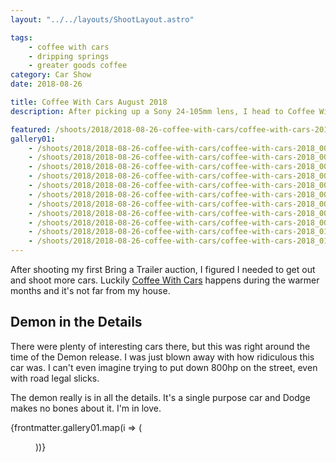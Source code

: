 ```yaml
---
layout: "../../layouts/ShootLayout.astro"

tags:
    - coffee with cars
    - dripping springs
    - greater goods coffee
category: Car Show
date: 2018-08-26

title: Coffee With Cars August 2018
description: After picking up a Sony 24-105mm lens, I head to Coffee With Cars.

featured: /shoots/2018/2018-08-26-coffee-with-cars/coffee-with-cars-2018_002.jpg
gallery01:
    - /shoots/2018/2018-08-26-coffee-with-cars/coffee-with-cars-2018_001.jpg
    - /shoots/2018/2018-08-26-coffee-with-cars/coffee-with-cars-2018_002.jpg
    - /shoots/2018/2018-08-26-coffee-with-cars/coffee-with-cars-2018_003.jpg
    - /shoots/2018/2018-08-26-coffee-with-cars/coffee-with-cars-2018_004.jpg
    - /shoots/2018/2018-08-26-coffee-with-cars/coffee-with-cars-2018_005.jpg
    - /shoots/2018/2018-08-26-coffee-with-cars/coffee-with-cars-2018_006.jpg
    - /shoots/2018/2018-08-26-coffee-with-cars/coffee-with-cars-2018_007.jpg
    - /shoots/2018/2018-08-26-coffee-with-cars/coffee-with-cars-2018_008.jpg
    - /shoots/2018/2018-08-26-coffee-with-cars/coffee-with-cars-2018_009.jpg
    - /shoots/2018/2018-08-26-coffee-with-cars/coffee-with-cars-2018_010.jpg
    - /shoots/2018/2018-08-26-coffee-with-cars/coffee-with-cars-2018_011.jpg
---
```



After shooting my first Bring a Trailer auction, I figured I needed to get out and shoot more cars. Luckily [Coffee With Cars](https://www.facebook.com/CoffeeWithCars/) happens during the warmer months and it's not far from my house.

## Demon in the Details

There were plenty of interesting cars there, but this was right around the time of the Demon release. I was just blown away with how ridiculous this car was. I can't even imagine trying to put down 800hp on the street, even with road legal slicks.

The demon really is in all the details. It's a single purpose car and Dodge makes no bones about it. I'm in love.

{frontmatter.gallery01.map(i => (<Figure src={i} />))}
